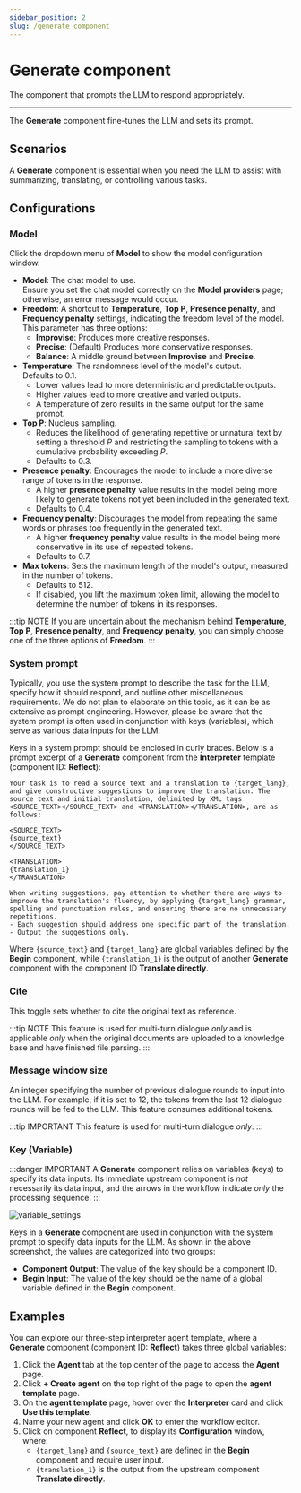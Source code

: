 ```yaml
---
sidebar_position: 2
slug: /generate_component
---
```


# Generate component

The component that prompts the LLM to respond appropriately.

---

The **Generate** component fine-tunes the LLM and sets its prompt.

## Scenarios

A **Generate** component is essential when you need the LLM to assist with summarizing, translating, or controlling various tasks. 

## Configurations

### Model

Click the dropdown menu of **Model** to show the model configuration window.

- **Model**: The chat model to use.  
  Ensure you set the chat model correctly on the **Model providers** page; otherwise, an error message would occur.
- **Freedom**: A shortcut to **Temperature**, **Top P**, **Presence penalty**, and **Frequency penalty** settings, indicating the freedom level of the model.  
  This parameter has three options:
  - **Improvise**: Produces more creative responses.
  - **Precise**: (Default) Produces more conservative responses.
  - **Balance**: A middle ground between **Improvise** and **Precise**.
- **Temperature**: The randomness level of the model's output.  
  Defaults to 0.1.
  - Lower values lead to more deterministic and predictable outputs.
  - Higher values lead to more creative and varied outputs.
  - A temperature of zero results in the same output for the same prompt.
- **Top P**: Nucleus sampling.  
  - Reduces the likelihood of generating repetitive or unnatural text by setting a threshold *P* and restricting the sampling to tokens with a cumulative probability exceeding *P*.
  - Defaults to 0.3.
- **Presence penalty**: Encourages the model to include a more diverse range of tokens in the response.  
  - A higher **presence penalty** value results in the model being more likely to generate tokens not yet been included in the generated text.
  - Defaults to 0.4.
- **Frequency penalty**: Discourages the model from repeating the same words or phrases too frequently in the generated text.  
  - A higher **frequency penalty** value results in the model being more conservative in its use of repeated tokens.
  - Defaults to 0.7.
- **Max tokens**: Sets the maximum length of the model's output, measured in the number of tokens.  
  - Defaults to 512. 
  - If disabled, you lift the maximum token limit, allowing the model to determine the number of tokens in its responses.

:::tip NOTE
If you are uncertain about the mechanism behind **Temperature**, **Top P**, **Presence penalty**, and **Frequency penalty**, you can simply choose one of the three options of **Freedom**.
:::

### System prompt

Typically, you use the system prompt to describe the task for the LLM, specify how it should respond, and outline other miscellaneous requirements. We do not plan to elaborate on this topic, as it can be as extensive as prompt engineering. However, please be aware that the system prompt is often used in conjunction with keys (variables), which serve as various data inputs for the LLM. 

Keys in a system prompt should be enclosed in curly braces. Below is a prompt excerpt of a **Generate** component from the **Interpreter** template (component ID: **Reflect**):

```text
Your task is to read a source text and a translation to {target_lang}, and give constructive suggestions to improve the translation. The source text and initial translation, delimited by XML tags <SOURCE_TEXT></SOURCE_TEXT> and <TRANSLATION></TRANSLATION>, are as follows:

<SOURCE_TEXT>
{source_text}
</SOURCE_TEXT>

<TRANSLATION>
{translation_1}
</TRANSLATION>

When writing suggestions, pay attention to whether there are ways to improve the translation's fluency, by applying {target_lang} grammar, spelling and punctuation rules, and ensuring there are no unnecessary repetitions.
- Each suggestion should address one specific part of the translation.
- Output the suggestions only.
```

Where `{source_text}` and `{target_lang}` are global variables defined by the **Begin** component, while `{translation_1}` is the output of another **Generate** component with the component ID **Translate directly**.

### Cite 

This toggle sets whether to cite the original text as reference. 


:::tip NOTE
This feature is used for multi-turn dialogue *only* and is applicable *only* when the original documents are uploaded to a knowledge base and have finished file parsing.
:::


### Message window size

An integer specifying the number of previous dialogue rounds to input into the LLM. For example, if it is set to 12, the tokens from the last 12 dialogue rounds will be fed to the LLM. This feature consumes additional tokens.

:::tip IMPORTANT
This feature is used for multi-turn dialogue *only*.
:::


### Key (Variable)

:::danger IMPORTANT
A **Generate** component relies on variables (keys) to specify its data inputs. Its immediate upstream component is *not* necessarily its data input, and the arrows in the workflow indicate *only* the processing sequence.
:::

![variable_settings](https://github.com/user-attachments/assets/cb024c9e-264a-43ff-9ee7-8649afd571b0)

Keys in a **Generate** component are used in conjunction with the system prompt to specify data inputs for the LLM. As shown in the above screenshot, the values are categorized into two groups:

- **Component Output**: The value of the key should be a component ID.
- **Begin Input**: The value of the key should be the name of a global variable defined in the **Begin** component.

## Examples

You can explore our three-step interpreter agent template, where a **Generate** component (component ID: **Reflect**) takes three global variables:

1. Click the **Agent** tab at the top center of the page to access the **Agent** page.
2. Click **+ Create agent** on the top right of the page to open the **agent template** page.
3. On the **agent template** page, hover over the **Interpreter** card and click **Use this template**.
4. Name your new agent and click **OK** to enter the workflow editor.
5. Click on component **Reflect**, to display its **Configuration** window, where:
   - `{target_lang}` and `{source_text}` are defined in the **Begin** component and require user input.
   - `{translation_1}` is the output from the upstream component **Translate directly**.
